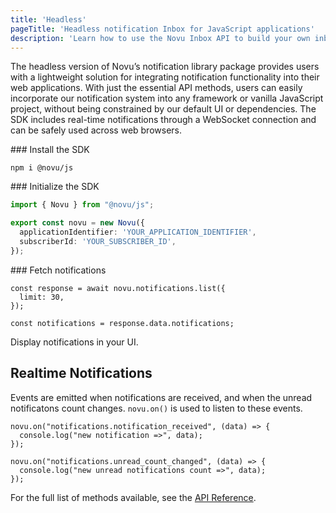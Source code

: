 ```yaml
---
title: 'Headless'
pageTitle: 'Headless notification Inbox for JavaScript applications'
description: 'Learn how to use the Novu Inbox API to build your own inbox'
---
```


The headless version of Novu’s notification library package provides users with a lightweight solution for integrating notification functionality into their web applications. With just the essential API methods, users can easily incorporate our notification system into any framework or vanilla JavaScript project, without being constrained by our default UI or dependencies. The SDK includes real-time notifications through a WebSocket connection and can be safely used across web browsers.

<Steps>
<Step>
    ### Install the SDK

```package-install
npm i @novu/js
```

</Step>

  <Step>
    ### Initialize the SDK

```typescript
import { Novu } from "@novu/js";

export const novu = new Novu({
  applicationIdentifier: 'YOUR_APPLICATION_IDENTIFIER',
  subscriberId: 'YOUR_SUBSCRIBER_ID',
});
```

  </Step>

  <Step>
    ### Fetch notifications

```tsx
const response = await novu.notifications.list({
  limit: 30,
});

const notifications = response.data.notifications;
```

  </Step>

  <Step>
   Display notifications in your UI.
  </Step>
</Steps>

## Realtime Notifications

Events are emitted when notifications are received, and when the unread notificatons count changes. `novu.on()` is used to listen to these events.

```tsx
novu.on("notifications.notification_received", (data) => {
  console.log("new notification =>", data);
});

novu.on("notifications.unread_count_changed", (data) => {
  console.log("new unread notifications count =>", data);
});
```

For the full list of methods available, see the [API Reference](/platform/sdks/javascript).
